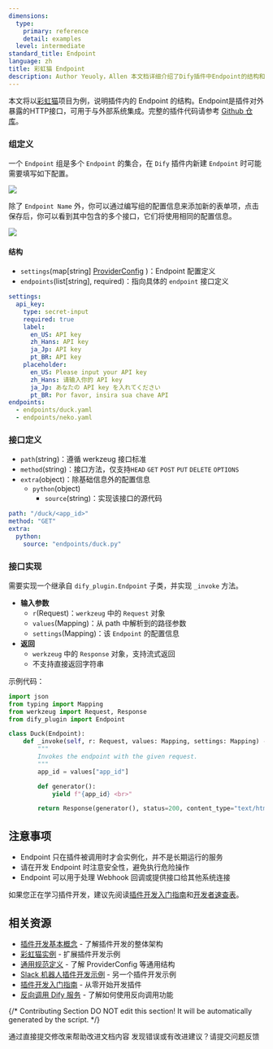 ```yaml
---
dimensions:
  type:
    primary: reference
    detail: examples
  level: intermediate
standard_title: Endpoint
language: zh
title: 彩虹猫 Endpoint
description: Author Yeuoly，Allen 本文档详细介绍了Dify插件中Endpoint的结构和实现方式，以彩虹猫项目为例。内容包括如何定义Endpoint组、配置接口、实现_invoke方法以及处理请求和响应。文档详细解释了各种YAML配置字段的含义和使用方法。
---
```


本文将以[彩虹猫](/plugin_dev_zh/9231-extension-plugin.zh)项目为例，说明插件内的 Endpoint 的结构。Endpoint是插件对外暴露的HTTP接口，可用于与外部系统集成。完整的插件代码请参考 [Github 仓库](https://github.com/langgenius/dify-plugin-sdks/tree/main/python/examples/neko)。

### 组定义

一个 `Endpoint` 组是多个 `Endpoint` 的集合，在 `Dify` 插件内新建 `Endpoint` 时可能需要填写如下配置。

![](https://assets-docs.dify.ai/2024/11/763dbf86e4319591415dc5a1b6948ccb.png)

除了 `Endpoint Name` 外，你可以通过编写组的配置信息来添加新的表单项，点击保存后，你可以看到其中包含的多个接口，它们将使用相同的配置信息。

![](https://assets-docs.dify.ai/2024/11/b778b7093b7df0dc80a476c65ddcbe58.png)

#### **结构**

* `settings`(map\[string] [ProviderConfig](/plugin_dev_zh/0411-general-specifications#providerconfig.zh) )：Endpoint 配置定义
* `endpoints`(list\[string], required)：指向具体的 `endpoint` 接口定义

```yaml
settings:
  api_key:
    type: secret-input
    required: true
    label:
      en_US: API key
      zh_Hans: API key
      ja_Jp: API key
      pt_BR: API key
    placeholder:
      en_US: Please input your API key
      zh_Hans: 请输入你的 API key
      ja_Jp: あなたの API key を入れてください
      pt_BR: Por favor, insira sua chave API
endpoints:
  - endpoints/duck.yaml
  - endpoints/neko.yaml
```

### 接口定义

* `path`(string)：遵循 werkzeug 接口标准
* `method`(string)：接口方法，仅支持`HEAD` `GET` `POST` `PUT` `DELETE` `OPTIONS`
* `extra`(object)：除基础信息外的配置信息
  * `python`(object)
    * `source`(string)：实现该接口的源代码

```yaml
path: "/duck/<app_id>"
method: "GET"
extra:
  python:
    source: "endpoints/duck.py"
```

### 接口实现

需要实现一个继承自 `dify_plugin.Endpoint` 子类，并实现 `_invoke` 方法。

* **输入参数**
  * `r`(Request)：`werkzeug` 中的 `Request` 对象
  * `values`(Mapping)：从 path 中解析到的路径参数
  * `settings`(Mapping)：该 `Endpoint` 的配置信息
* **返回**
  * `werkzeug` 中的 `Response` 对象，支持流式返回
  * 不支持直接返回字符串

示例代码：

```python
import json
from typing import Mapping
from werkzeug import Request, Response
from dify_plugin import Endpoint

class Duck(Endpoint):
    def _invoke(self, r: Request, values: Mapping, settings: Mapping) -> Response:
        """
        Invokes the endpoint with the given request.
        """
        app_id = values["app_id"]

        def generator():
            yield f"{app_id} <br>"

        return Response(generator(), status=200, content_type="text/html")
```

## 注意事项

* Endpoint 只在插件被调用时才会实例化，并不是长期运行的服务
* 请在开发 Endpoint 时注意安全性，避免执行危险操作
* Endpoint 可以用于处理 Webhook 回调或提供接口给其他系统连接

如果您正在学习插件开发，建议先阅读[插件开发入门指南](/plugin_dev_zh/0211-getting-started-dify-tool.zh)和[开发者速查表](/plugin_dev_zh/0131-cheatsheet.zh)。

## 相关资源

- [插件开发基本概念](/plugin_dev_zh/0111-getting-started-dify-plugin.zh) - 了解插件开发的整体架构
- [彩虹猫实例](/plugin_dev_zh/9231-extension-plugin.zh) - 扩展插件开发示例
- [通用规范定义](/plugin_dev_zh/0411-general-specifications.zh) - 了解 ProviderConfig 等通用结构
- [Slack 机器人插件开发示例](/plugin_dev_zh/0433-develop-a-slack-bot-plugin.zh) - 另一个插件开发示例
- [插件开发入门指南](/plugin_dev_zh/0211-getting-started-dify-tool.zh) - 从零开始开发插件
- [反向调用 Dify 服务](/plugin_dev_zh/9241-reverse-invocation.zh) - 了解如何使用反向调用功能

{/*
Contributing Section
DO NOT edit this section!
It will be automatically generated by the script.
*/}

<CardGroup cols="2">
    <Card
        title="编辑此页面"
        icon="pen-to-square"
        href="https://github.com/langgenius/dify-docs-mintlify/edit/main/plugin_dev_zh/0433-endpoint.zh.mdx"
    >
        通过直接提交修改来帮助改进文档内容
    </Card>
    <Card
        title="提交问题"
        icon="github"
        href="https://github.com/langgenius/dify-docs-mintlify/issues/new?title=文档问题%3A%20endpoint&body=%23%23%20问题描述%0A%3C%21--%20请简要描述您发现的问题%20--%3E%0A%0A%23%23%20页面链接%0Ahttps%3A%2F%2Fgithub.com%2Flanggenius%2Fdify-docs-mintlify%2Fblob%2Fmain%2Fplugin_dev_zh%2F0433-endpoint.zh.mdx%0A%0A%23%23%20建议修改%0A%3C%21--%20如果有具体的修改建议，请在此说明%20--%3E%0A%0A%3C%21--%20感谢您对文档质量的关注！%20--%3E"
    >
        发现错误或有改进建议？请提交问题反馈
    </Card>
</CardGroup>
